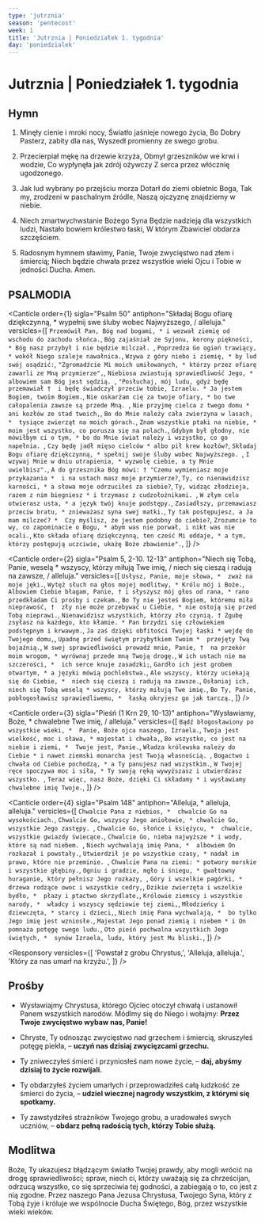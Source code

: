 ```yaml
---
type: 'jutrznia'
season: 'pentecost'
week: 1
title: 'Jutrznia | Poniedziałek 1. tygodnia'
day: 'poniedzialek'
---
```


# Jutrznia | Poniedziałek 1. tygodnia

<OpeningVersicle />

## Hymn

1. Minęły cienie i mroki nocy,
Światło jaśnieje nowego życia,
Bo Dobry Pasterz, zabity dla nas,
Wyszedł promienny ze swego grobu.

2. Przecierpiał mękę na drzewie krzyża,
Obmył grzeszników we krwi i wodzie,
Co wypłynęła jak zdrój ożywczy
Z serca przez włócznię ugodzonego.

3. Jak lud wybrany po przejściu morza
Dotarł do ziemi obietnic Boga,
Tak my, zrodzeni w paschalnym źródle,
Naszą ojczyznę znajdziemy w niebie.

4. Niech zmartwychwstanie Bożego Syna
Będzie nadzieją dla wszystkich ludzi,
Nastało bowiem królestwo łaski,
W którym Zbawiciel obdarza szczęściem.

5. Radosnym hymnem sławimy, Panie,
Twoje zwycięstwo nad złem i śmiercią;
Niech będzie chwała przez wszystkie wieki
Ojcu i Tobie w jedności Ducha. Amen.

## PSALMODIA

<Canticle
  order={1}
  sigla="Psalm 50"
  antiphon="Składaj Bogu ofiarę dziękczynną, * wypełnij swe śluby wobec Najwyższego, / alleluja."
  versicles={[
    `Przemówił Pan, Bóg nad bogami, *
i wezwał ziemię od wschodu do zachodu słońca.`,
    `Bóg zajaśniał ze Syjonu, korony piękności, *
Bóg nasz przybył i nie będzie milczał. `,
    `Poprzedza Go ogień trawiący, *
wokół Niego szaleje nawałnica.`,
    `Wzywa z góry niebo i ziemię, *
by lud swój osądzić:`,
    `"Zgromadźcie Mi moich umiłowanych, *
którzy przez ofiarę zawarli ze Mną przymierze",`,
    `Niebiosa zwiastują sprawiedliwość Jego, *
albowiem sam Bóg jest sędzią. `,
    `"Posłuchaj, mój ludu, gdyż będę przemawiał † 
i będę świadczył przeciw tobie, Izraelu. *
Ja jestem Bogiem, twoim Bogiem.`,
    `Nie oskarżam cię za twoje ofiary, *
bo twe całopalenia zawsze są przede Mną. `,
    `Nie przyjmę cielca z twego domu *
ani kozłów ze stad twoich,`,
    `Bo do Mnie należy cała zwierzyna w lasach, * 
tysiące zwierząt na moich górach.`,
    `Znam wszystkie ptaki na niebie, *
moim jest wszystko, co porusza się na polach.`,
    `Gdybym był głodny, nie mówiłbym ci o tym, *
bo do Mnie świat należy i wszystko, co go napełnia. `,
    `Czy będę jadł mięso cielców *
albo pił krew kozłów?`,
    `Składaj Bogu ofiarę dziękczynną, *
spełnij swoje śluby wobec Najwyższego. `,
    `I wzywaj Mnie w dniu utrapienia, *
wyzwolę ciebie, a ty Mnie uwielbisz".`,
    `A do grzesznika Bóg mówi: †
"Czemu wymieniasz moje przykazania * 
i na ustach masz moje przymierze?`,
    `Ty, co nienawidzisz karności, *
a słowa moje odrzuciłeś za siebie?`,
    `Ty, widząc złodzieja, razem z nim biegniesz *
i trzymasz z cudzołożnikami. `,
    `W złym celu otwierasz usta, *
a język twój knuje podstępy.`,
    `Zasiadłszy, przemawiasz przeciw bratu, *
znieważasz syna swej matki.`,
    `Ty tak postępujesz, a Ja mam milczeć? * 
Czy myślisz, że jestem podobny do ciebie?`,
    `Zrozumcie to wy, co zapominacie o Bogu, *
abym was nie porwał, i nikt was nie ocali.`,
    `Kto składa ofiarę dziękczynną, ten cześć Mi oddaje, *
a tym, którzy postępują uczciwie, ukażę Boże zbawienie".`,
  ]}
/>

<Canticle
  order={2}
  sigla="Psalm 5, 2-10. 12-13"
  antiphon="Niech się Tobą, Panie, weselą * wszyscy, którzy miłują Twe imię, / niech się cieszą i radują na zawsze, / alleluja."
  versicles={[
    `Usłysz, Panie, moje słowa, * 
zważ na moje jęki.`,
    `Wytęż słuch na głos mojej modlitwy, *
Królu mój i Boże.`,
    `Albowiem Ciebie błagam, Panie, †
i słyszysz mój głos od rana, *
rano przedkładam Ci prośby i czekam.`,
    `Bo Ty nie jesteś Bogiem, któremu miła nieprawość, † 
zły nie może przebywać u Ciebie, *
nie ostoją się przed Tobą nieprawi.`,
    `Nienawidzisz wszystkich, którzy zło czynią. †
Zgubę zsyłasz na każdego, kto kłamie. *
Pan brzydzi się człowiekiem podstępnym i krwawym.`,
    `Ja zaś dzięki obfitości Twojej łaski *
wejdę do Twojego domu,`,
    `Upadnę przed świętym przybytkiem Twoim * 
przejęty Twą bojaźnią.`,
    `W swej sprawiedliwości prowadź mnie, Panie, † 
na przekór moim wrogom, *
wyrównaj przede mną Twoją drogę.`,
    `W ich ustach nie ma szczerości, * 
ich serce knuje zasadzki;`,
    `Gardło ich jest grobem otwartym, *
a języki mówią pochlebstwa.`,
    `Ale wszyscy, którzy uciekają się do Ciebie, * 
niech się cieszą i radują na zawsze.`,
    `Osłaniaj ich, niech się Tobą weselą *
wszyscy, którzy miłują Twe imię.`,
    `Bo Ty, Panie, pobłogosławisz sprawiedliwemu, * 
łaską okryjesz go jak tarczą.`,
  ]}
/>

<Canticle
  order={3}
  sigla="Pieśń (1 Krn 29, 10-13)"
  antiphon="Wysławiamy, Boże, * chwalebne Twe imię, / alleluja."
  versicles={[
    `Bądź błogosławiony po wszystkie wieki, * 
Panie, Boże ojca naszego, Izraela.`,
    `Twoja jest wielkość, moc i sława, *
majestat i chwała,`,
    `Bo wszystko, co jest na niebie i ziemi, * 
Twoje jest, Panie.`,
    `Władza królewska należy do Ciebie *
i nawet ziemski monarcha jest Twoją własnością. `,
    `Bogactwo i chwała od Ciebie pochodzą, *
a Ty panujesz nad wszystkim.`,
    `W Twojej ręce spoczywa moc i siła, *
Ty swoją ręką wywyższasz i utwierdzasz wszystko. `,
    `Teraz więc, nasz Boże, dzięki Ci składamy *
i wysławiamy chwalebne imię Twoje.`,
  ]}
/>

<Canticle
  order={4}
  sigla="Psalm 148"
  antiphon="Alleluja, * alleluja, alleluja."
  versicles={[
    `Chwalcie Pana z niebios, * 
chwalcie Go na wysokościach.`,
    `Chwalcie Go, wszyscy Jego aniołowie, *
chwalcie Go, wszystkie Jego zastępy. `,
    `Chwalcie Go, słońce i księżycu, * 
chwalcie, wszystkie gwiazdy świecące.`,
    `Chwalcie Go, nieba najwyższe *
i wody, które są nad niebem. `,
    `Niech wychwalają imię Pana, * 
albowiem On rozkazał i powstały.`,
    `Utwierdził je po wszystkie czasy, *
nadał im prawo, które nie przeminie. `,
    `Chwalcie Pana na ziemi: *
potwory morskie i wszystkie głębiny.`,
    `Ogniu i gradzie, mgło i śniegu, *
gwałtowny huraganie, który pełnisz Jego rozkazy, `,
    `Góry i wszelkie pagórki, *
drzewa rodzące owoc i wszystkie cedry,`,
    `Dzikie zwierzęta i wszelkie bydło, * 
płazy i ptactwo skrzydlate,`,
    `Królowie ziemscy i wszystkie narody, * 
władcy i wszyscy sędziowie tej ziemi,`,
    `Młodzieńcy i dziewczęta, *
starcy i dzieci,`,
    `Niech imię Pana wychwalają, * 
bo tylko Jego imię jest wzniosłe.`,
    `Majestat Jego ponad ziemią i niebem *
i On pomnaża potęgę swego ludu.`,
    `Oto pieśń pochwalna wszystkich Jego świętych, * 
synów Izraela, ludu, który jest Mu bliski.`,
  ]}
/>

<Passage
  sigla="Rz 10, 8b-10"
  passage="Słowo jest blisko ciebie, na twoich ustach i w sercu twoim. A jest to słowo wiary, którą głosimy. Jeżeli więc ustami swoimi wyznasz, że Jezus jest Panem i w sercu swoim uwierzysz, że Bóg wskrzesił Go z martwych, osiągniesz zbawienie. Bo sercem przyjęta wiara prowadzi do usprawiedliwienia, a wyznanie jej do zbawienia."
/>

<Responsory
  versicles={[
    'Powstał z grobu Chrystus,',
    'Alleluja, alleluja.',
    'Który za nas umarł na krzyżu.',
  ]}
/>

<Benedictus antiphon="Troszczcie się nie o ten pokarm, co ginie, * ale o ten, który trwa na wieki, / alleluja." />

## Prośby

- Wysławiajmy Chrystusa, którego Ojciec otoczył chwałą i ustanowił Panem wszystkich narodów. Módlmy się do Niego i wołajmy: **Przez Twoje zwycięstwo wybaw nas, Panie!**

- Chryste, Ty odnosząc zwycięstwo nad grzechem i śmiercią, skruszyłeś potęgę piekła, – **uczyń nas dzisiaj zwycięzcami grzechu.**

- Ty zniweczyłeś śmierć i przyniosłeś nam nowe życie, – **daj, abyśmy dzisiaj to życie rozwijali.**

- Ty obdarzyłeś życiem umarłych i przeprowadziłeś całą ludzkość ze śmierci do życia, – **udziel wiecznej nagrody wszystkim, z którymi się spotkamy.**

- Ty zawstydziłeś strażników Twojego grobu, a uradowałeś swych uczniów, – **obdarz pełną radością tych, którzy Tobie służą.**

<CustomIntercessions type="lauds" />

<KyrieEleison />

<LordsPrayer />

## Modlitwa

Boże, Ty ukazujesz błądzącym światło Twojej prawdy, aby mogli wrócić na drogę sprawiedliwości; spraw, niech ci, którzy uważają się za chrześcijan, odrzucą wszystko, co się sprzeciwia tej godności, a zabiegają o to, co jest z nią zgodne. Przez naszego Pana Jezusa Chrystusa, Twojego Syna, który z Tobą żyje i króluje we wspólnocie Ducha Świętego, Bóg, przez wszystkie wieki wieków.

<Amen />

<BlessingAndConcludingVersicle />
